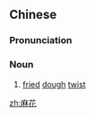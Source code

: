 ==Chinese==
{{zh-forms}}

===Pronunciation===
{{zh-pron
|m=máhuā
|cat=n
}}

===Noun===
{{zh-noun}}

# [[fried]] [[dough]] [[twist]]

[[zh:麻花]]